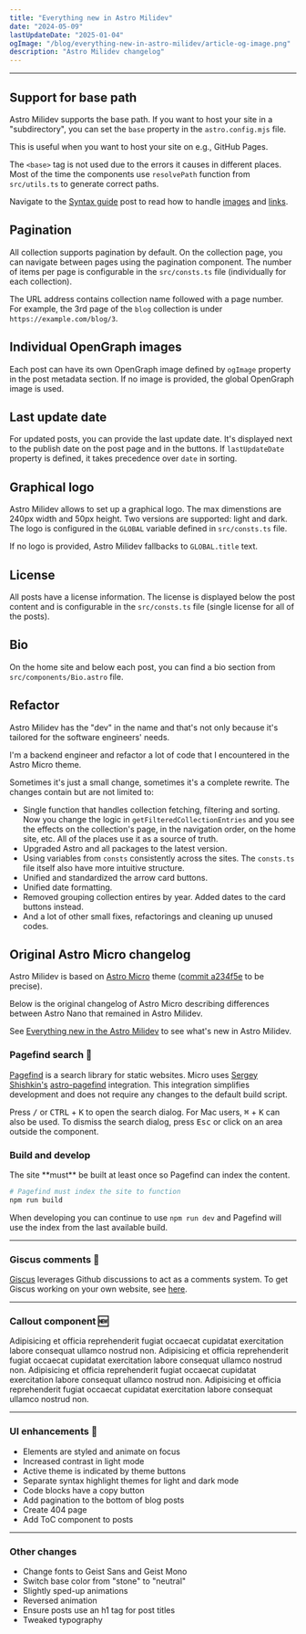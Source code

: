 ```yaml
---
title: "Everything new in Astro Milidev"
date: "2024-05-09"
lastUpdateDate: "2025-01-04"
ogImage: "/blog/everything-new-in-astro-milidev/article-og-image.png"
description: "Astro Milidev changelog"
---
```



---

## Support for base path

Astro Milidev supports the base path. If you want to host your site in a "subdirectory", you can set the `base` property in the `astro.config.mjs` file.

This is useful when you want to host your site on e.g., GitHub Pages.

The `<base>` tag is not used due to the errors it causes in different places. 
Most of the time the components use `resolvePath` function from `src/utils.ts` to generate correct paths. 

Navigate to the [Syntax guide](../content-and-syntax-guide) post to read how to handle [images](../content-and-syntax-guide#public-images) and [links](../syntax-guide#relative-links).

## Pagination

All collection supports pagination by default. On the collection page, you can navigate between pages using the pagination component. 
The number of items per page is configurable in the `src/consts.ts` file (individually for each collection).

The URL address contains collection name followed with a page number. For example, the 3rd page of the `blog` collection is under `https://example.com/blog/3`.

## Individual OpenGraph images

Each post can have its own OpenGraph image defined by `ogImage` property in the post metadata section. If no image is provided, the global OpenGraph image is used.

## Last update date

For updated posts, you can provide the last update date. It's displayed next to the publish date on the post page and in the buttons.
If `lastUpdateDate` property is defined, it takes precedence over `date` in sorting.

## Graphical logo

Astro Milidev allows to set up a graphical logo. The max dimenstions are 240px width and 50px height. 
Two versions are supported: light and dark. The logo is configured in the `GLOBAL` variable defined in `src/consts.ts` file.

If no logo is provided, Astro Milidev fallbacks to `GLOBAL.title` text.

## License

All posts have a license information. The license is displayed below the post content and is configurable in the `src/consts.ts` file (single license for all of the posts).

## Bio

On the home site and below each post, you can find a bio section from `src/components/Bio.astro` file.

## Refactor

Astro Milidev has the "dev" in the name and that's not only because it's tailored for the software engineers' needs.

I'm a backend engineer and refactor a lot of code that I encountered in the Astro Micro theme.

Sometimes it's just a small change, sometimes it's a complete rewrite. The changes contain but are not limited to:

- Single function that handles collection fetching, filtering and sorting. Now you change the logic in `getFilteredCollectionEntries` and you see the effects on the collection's page, in the navigation order, on the home site, etc. All of the places use it as a source of truth.
- Upgraded Astro and all packages to the latest version.
- Using variables from `consts` consistently across the sites. The `consts.ts` file itself also have more intuitive structure.
- Unified and standardized the arrow card buttons.
- Unified date formatting.
- Removed grouping collection entires by year. Added dates to the card buttons instead.
- And a lot of other small fixes, refactorings and cleaning up unused codes.

## Original Astro Micro changelog

Astro Milidev is based on [Astro Micro](https://astro-micro.vercel.app/) theme ([commit a234f5e](https://github.com/trevortylerlee/astro-micro/tree/a234f5e520b258f5ede923f8b8a4cbba03619158) to be precise).

Below is the original changelog of Astro Micro describing differences between Astro Nano that remained in Astro Milidev.

See [Everything new in the Astro Milidev](../everything-new-in-astro-milidev) to see what's new in Astro Milidev.

### Pagefind search 🔎

[Pagefind](https://pagefind.app) is a search library for static websites. Micro uses [Sergey Shishkin's](https://github.com/shishkin) [astro-pagefind](https://github.com/shishkin/astro-pagefind) integration. This integration simplifies development and does not require any changes to the default build script.

Press <kbd>/</kbd> or <kbd>CTRL</kbd> + <kbd>K</kbd> to open the search dialog. For Mac users, <kbd>⌘</kbd> + <kbd>K</kbd> can also be used. To dismiss the search dialog, press <kbd>Esc</kbd> or click on an area outside the component.

### Build and develop

<Callout type="error">
  The site **must** be built at least once so Pagefind can index the content.
</Callout>

```bash
# Pagefind must index the site to function
npm run build
```

When developing you can continue to use `npm run dev` and Pagefind will use the index from the last available build.

---

### Giscus comments 💬

[Giscus](https://giscus.app) leverages Github discussions to act as a comments system. To get Giscus working on your own website, see [here](../getting-started#set-up-gisqus).

---

### Callout component 🆕

<Callout>
  Adipisicing et officia reprehenderit fugiat occaecat cupidatat exercitation
  labore consequat ullamco nostrud non.
</Callout>

<Callout type="info">
  Adipisicing et officia reprehenderit fugiat occaecat cupidatat exercitation
  labore consequat ullamco nostrud non.
</Callout>

<Callout type="warning">
  Adipisicing et officia reprehenderit fugiat occaecat cupidatat exercitation
  labore consequat ullamco nostrud non.
</Callout>

<Callout type="error">
  Adipisicing et officia reprehenderit fugiat occaecat cupidatat exercitation
  labore consequat ullamco nostrud non.
</Callout>

---

### UI enhancements 🎨

- Elements are styled and animate on focus
- Increased contrast in light mode
- Active theme is indicated by theme buttons
- Separate syntax highlight themes for light and dark mode
- Code blocks have a copy button
- Add pagination to the bottom of blog posts
- Create 404 page
- Add ToC component to posts

---

### Other changes

- Change fonts to Geist Sans and Geist Mono
- Switch base color from "stone" to "neutral"
- Slightly sped-up animations
- Reversed animation
- Ensure posts use an h1 tag for post titles
- Tweaked typography

